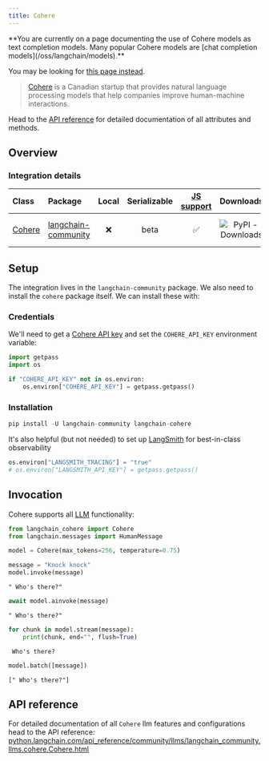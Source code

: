 ```yaml
---
title: Cohere
---
```


<Warning>
**You are currently on a page documenting the use of Cohere models as text completion models. Many popular Cohere models are [chat completion models](/oss/langchain/models).**

You may be looking for [this page instead](/oss/integrations/chat/cohere/).
</Warning>

>[Cohere](https://cohere.ai/about) is a Canadian startup that provides natural language processing models that help companies improve human-machine interactions.

Head to the [API reference](https://python.langchain.com/api_reference/community/llms/langchain_community.llms.cohere.Cohere.html) for detailed documentation of all attributes and methods.

## Overview

### Integration details

| Class | Package | Local | Serializable | [JS support](https://js.langchain.com/docs/integrations/llms/cohere/) | Downloads | Version |
| :--- | :--- | :---: | :---: |  :---: | :---: | :---: |
| [Cohere](https://python.langchain.com/api_reference/community/llms/langchain_community.llms.cohere.Cohere.html) | [langchain-community](https://python.langchain.com/api_reference/community/index.html) | ❌ | beta | ✅ | ![PyPI - Downloads](https://img.shields.io/pypi/dm/langchain_community?style=flat-square&label=%20) | ![PyPI - Version](https://img.shields.io/pypi/v/langchain_community?style=flat-square&label=%20) |

## Setup

The integration lives in the `langchain-community` package. We also need to install the `cohere` package itself. We can install these with:

### Credentials

We'll need to get a [Cohere API key](https://cohere.com/) and set the `COHERE_API_KEY` environment variable:

```python
import getpass
import os

if "COHERE_API_KEY" not in os.environ:
    os.environ["COHERE_API_KEY"] = getpass.getpass()
```

### Installation

```python
pip install -U langchain-community langchain-cohere
```

It's also helpful (but not needed) to set up [LangSmith](https://smith.langchain.com/) for best-in-class observability

```python
os.environ["LANGSMITH_TRACING"] = "true"
# os.environ["LANGSMITH_API_KEY"] = getpass.getpass()
```

## Invocation

Cohere supports all [LLM](/oss/langchain/models) functionality:

```python
from langchain_cohere import Cohere
from langchain.messages import HumanMessage
```

```python
model = Cohere(max_tokens=256, temperature=0.75)
```

```python
message = "Knock knock"
model.invoke(message)
```

```output
" Who's there?"
```

```python
await model.ainvoke(message)
```

```output
" Who's there?"
```

```python
for chunk in model.stream(message):
    print(chunk, end="", flush=True)
```

```output
 Who's there?
```

```python
model.batch([message])
```

```output
[" Who's there?"]
```

## API reference

For detailed documentation of all `Cohere` llm features and configurations head to the API reference: [python.langchain.com/api_reference/community/llms/langchain_community.llms.cohere.Cohere.html](https://python.langchain.com/api_reference/community/llms/langchain_community.llms.cohere.Cohere.html)
